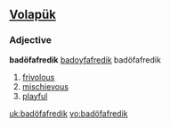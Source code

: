 ==[[Volapük]]==
===Adjective===
'''badöfafredik'''
[[badoyfafredik]] badöfafredik
# [[frivolous]]
# [[mischievous]]
# [[playful]]

[[uk:badöfafredik]]
[[vo:badöfafredik]]